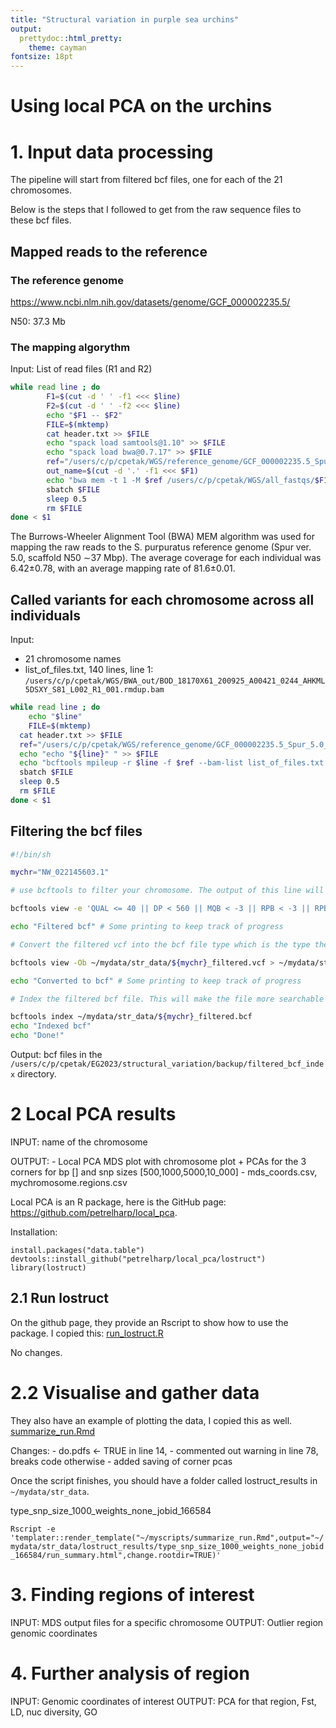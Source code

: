 ```yaml
---
title: "Structural variation in purple sea urchins"
output:
  prettydoc::html_pretty:
    theme: cayman
fontsize: 18pt
---
```


# Using local PCA on the urchins


# 1. Input data processing
The pipeline will start from filtered bcf files, one for each of the 21 chromosomes.

Below is the steps that I followed to get from the raw sequence files to these bcf files.

## Mapped reads to the reference

### The reference genome

<https://www.ncbi.nlm.nih.gov/datasets/genome/GCF_000002235.5/>

N50: 37.3 Mb

### The mapping algorythm

Input: List of read files (R1 and R2)

```bash
while read line ; do
        F1=$(cut -d ' ' -f1 <<< $line)
        F2=$(cut -d ' ' -f2 <<< $line)
        echo "$F1 -- $F2"
        FILE=$(mktemp)
        cat header.txt >> $FILE
        echo "spack load samtools@1.10" >> $FILE
        echo "spack load bwa@0.7.17" >> $FILE
        ref="/users/c/p/cpetak/WGS/reference_genome/GCF_000002235.5_Spur_5.0_genomic.fna"
        out_name=$(cut -d '.' -f1 <<< $F1)
        echo "bwa mem -t 1 -M $ref /users/c/p/cpetak/WGS/all_fastqs/$F1 /users/c/p/cpetak/WGS/all_fastqs/$F2 | samtools view -S -b > /users/c/p/cpetak/WGS/BWA_out/$out_name.bam" >> $FILE
        sbatch $FILE
        sleep 0.5
        rm $FILE
done < $1
```

The Burrows-Wheeler Alignment Tool (BWA) MEM algorithm was used for mapping the raw reads to the S. purpuratus reference genome (Spur ver. 5.0, scaffold N50 ∼37 Mbp). The average coverage for each individual was 6.42±0.78, with an average mapping rate of 81.6±0.01.

## Called variants for each chromosome across all individuals

Input:

-   21 chromosome names
-   list_of_files.txt, 140 lines, line 1: `/users/c/p/cpetak/WGS/BWA_out/BOD_18170X61_200925_A00421_0244_AHKML5DSXY_S81_L002_R1_001.rmdup.bam`

```bash
while read line ; do
	echo "$line"
	FILE=$(mktemp)
  cat header.txt >> $FILE
  ref="/users/c/p/cpetak/WGS/reference_genome/GCF_000002235.5_Spur_5.0_genomic.fna"
  echo "echo "${line}" " >> $FILE
  echo "bcftools mpileup -r $line -f $ref --bam-list list_of_files.txt | bcftools call -mv -Ob -o multi_bam_${line}.bcf" >> $FILE
  sbatch $FILE
  sleep 0.5
  rm $FILE
done < $1
```

## Filtering the bcf files

```bash
#!/bin/sh

mychr="NW_022145603.1"

# use bcftools to filter your chromosome. The output of this line will be a vcf file that we can look at

bcftools view -e 'QUAL <= 40 || DP < 560 || MQB < -3 || RPB < -3 || RPB > 3 || AN < 238' ~/mydata/str_data/multi_bam_${mychr}.bcf > ~/mydata/str_data/${mychr}_filtered.vcf

echo "Filtered bcf" # Some printing to keep track of progress

# Convert the filtered vcf into the bcf file type which is the type the R package will be expecting

bcftools view -Ob ~/mydata/str_data/${mychr}_filtered.vcf > ~/mydata/str_data/${mychr}_filtered.bcf

echo "Converted to bcf" # Some printing to keep track of progress

# Index the filtered bcf file. This will make the file more searchable by the algorythm reading it.

bcftools index ~/mydata/str_data/${mychr}_filtered.bcf
echo "Indexed bcf"
echo "Done!"
```

Output: bcf files in the `/users/c/p/cpetak/EG2023/structural_variation/backup/filtered_bcf_index ` directory.

# 2 Local PCA results
INPUT: name of the chromosome

OUTPUT: 
  - Local PCA MDS plot with chromosome plot + PCAs for the 3 corners for bp [] and snp sizes [500,1000,5000,10_000]
  - mds_coords.csv, mychromosome.regions.csv

Local PCA is an R package, here is the GitHub page: <https://github.com/petrelharp/local_pca>. 

Installation:
```
install.packages("data.table")
devtools::install_github("petrelharp/local_pca/lostruct")
library(lostruct)
```

## 2.1 Run lostruct

On the github page, they provide an Rscript to show how to use the package. I copied this: [run_lostruct.R](https://github.com/Cpetak/local_pca_pipe/blob/main/run_lostruct.R)

No changes.

# 2.2 Visualise and gather data

They also have an example of plotting the data, I copied this as well.
[summarize_run.Rmd](https://github.com/Cpetak/local_pca_pipe/blob/main/summarize_run.Rmd)

Changes: 
- do.pdfs <- TRUE in line 14, 
- commented out warning in line 78, breaks code otherwise
- added saving of corner pcas

Once the script finishes, you should have a folder called lostruct_results in `~/mydata/str_data`. 

type_snp_size_1000_weights_none_jobid_166584

`Rscript -e 'templater::render_template("~/myscripts/summarize_run.Rmd",output="~/mydata/str_data/lostruct_results/type_snp_size_1000_weights_none_jobid_166584/run_summary.html",change.rootdir=TRUE)'`



# 3. Finding regions of interest
INPUT: MDS output files for a specific chromosome
OUTPUT: Outlier region genomic coordinates

# 4. Further analysis of region
INPUT: Genomic coordinates of interest
OUTPUT: PCA for that region, Fst, LD, nuc diversity, GO
